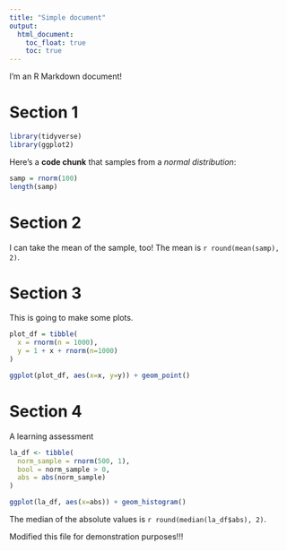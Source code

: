 ```yaml
---
title: "Simple document"
output: 
  html_document:
    toc_float: true
    toc: true
---
```


I'm an R Markdown document! 

# Section 1

```r
library(tidyverse)
library(ggplot2)
```


Here's a **code chunk** that samples from 
a _normal distribution_:

```r
samp = rnorm(100)
length(samp)
```

# Section 2

I can take the mean of the sample, too!
The mean is `r round(mean(samp), 2)`.

# Section 3

This is going to make some plots.

```r
plot_df = tibble(
  x = rnorm(n = 1000),
  y = 1 + x + rnorm(n=1000)
)

ggplot(plot_df, aes(x=x, y=y)) + geom_point()

```

# Section 4

A learning assessment

```r
la_df <- tibble(
  norm_sample = rnorm(500, 1),
  bool = norm_sample > 0,
  abs = abs(norm_sample)
)

ggplot(la_df, aes(x=abs)) + geom_histogram()

```

The median of the absolute values is `r round(median(la_df$abs), 2)`.

Modified this file for demonstration purposes!!!

